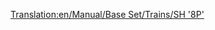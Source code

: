 [[Translation:en/Manual/Base Set/Trains/SH '8P']]
{{ru/Manual/Base Set/Trains/Поезда|Image=[[File:en/Manual/Base Set/Trains/Sh8p.png]]
|Name=SH "8P"
|Cost=£25,781 ($51.562)
|Speed=144 км/ч (90 миль/ч)
|Weight=170 т
|Power=1,600 л.с. (1.193 кВт)
|Annual=£2,132 ($4.264)
|Designed=1954
|Lifespan=23
|Capacity=нет
|Description=Самый быстрый, самый мощный и самый дорогой паровоз умереренного климата в TTD. Поклонники стимпанка могут с неохотой агрейдиться с него...
|Real-life=Странным образом этот локомотив основан на одном из [http://en.wikipedia.org/wiki/BR_Standard_Class_8 BR Standard Class 8].
}}
